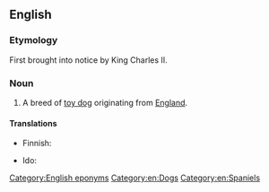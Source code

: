 ==English==
{{wikipedia|King Charles Spaniel}}

===Etymology===
First brought into notice by King Charles II.

===Noun===
{{en-noun}}

# A breed of [[toy dog]] originating from [[England]].

====Translations====
{{trans-top|breed of dog}}
* Finnish: {{t|fi|kingcharlesinspanieli}}
{{trans-mid}}
* Ido: {{t+|io|spanieleto}}
{{trans-bottom}}

[[Category:English eponyms]]
[[Category:en:Dogs]]
[[Category:en:Spaniels]]